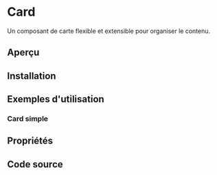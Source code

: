 
# Card

Un composant de carte flexible et extensible pour organiser le contenu.

## Aperçu

<CardBasicExample />

## Installation

<InstallTabs
  npm="npm install tailwind-merge"
  yarn="yarn add tailwind-merge"
  pnpm="pnpm add tailwind-merge"
  bun="bun add tailwind-merge"
/>

## Exemples d'utilisation

### Card simple

<CardSimpleExample />

## Propriétés

<CardPropertiesTable />

## Code source

<CardDownloadCode />